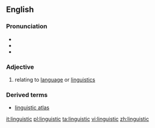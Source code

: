 ==English==

===Pronunciation===
*{{IPA|/lɪŋˈɡwɪstɪk/}}
*{{SAMPA|/lIN"gwIstIk/}}
*{{audio|en-us-linguistic.ogg|Audio (US)}}

===Adjective===
#relating to [[language]] or [[linguistics]]

===Derived terms===
*[[linguistic atlas]]

[[it:linguistic]]
[[pl:linguistic]]
[[ta:linguistic]]
[[vi:linguistic]]
[[zh:linguistic]]